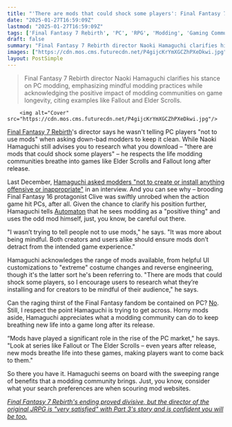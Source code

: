 ```yaml
---
title: "'There are mods that could shock some players': Final Fantasy 7 Rebirth director agrees mods 'breathe life' into games like Fallout and Skyrim, but says please keep it clean"
date: "2025-01-27T16:59:09Z"
lastmod: "2025-01-27T16:59:09Z"
tags: ['Final Fantasy 7 Rebirth', 'PC', 'RPG', 'Modding', 'Gaming Community']
draft: false
summary: "Final Fantasy 7 Rebirth director Naoki Hamaguchi clarifies his stance on PC modding, emphasizing mindful modding practices while acknowledging the positive impact of modding communities on game longevity, citing examples like Fallout and Elder Scrolls."
images: ["https://cdn.mos.cms.futurecdn.net/P4gijcKrYmXGCZhPXeDkwi.jpg"]
layout: PostSimple
---
```

> Final Fantasy 7 Rebirth director Naoki Hamaguchi clarifies his stance on PC modding, emphasizing mindful modding practices while acknowledging the positive impact of modding communities on game longevity, citing examples like Fallout and Elder Scrolls.


        <img alt="Cover" src="https://cdn.mos.cms.futurecdn.net/P4gijcKrYmXGCZhPXeDkwi.jpg"/>
        
[Final Fantasy 7 Rebirth](https://www.gamesradar.com/final-fantasy-7-rebirth-guide/)'s director says he wasn't telling PC players "not to use mods" when asking down-bad modders to keep it clean. While Naoki Hamaguchi still advises you to research what you download – "there are mods that could shock some players" – he respects the life modding communities breathe into games like Elder Scrolls and Fallout long after release.

Last December, [Hamaguchi asked modders "not to create or install anything offensive or inappropriate"](https://www.gamesradar.com/games/final-fantasy/final-fantasy-7-rebirth-lead-asks-thirsty-pc-players-to-not-make-inappropriate-mods-after-ff16s-clive-got-swiftly-unrobed/) in an interview. And you can see why – brooding Final Fantasy 16 protagonist Clive was swiftly unrobed when the action game hit PCs, after all. Given the chance to clarify his position further, Hamaguchi tells [Automaton](https://automaton-media.com/en/news/i-respect-mods-they-breathe-life-into-the-pc-market-final-fantasy-vii-rebirth-director-naoki-hamaguchi-reveals-a-more-personal-perspective-on-mods/) that he sees modding as a "positive thing" and uses the odd mod himself, just, you know, be careful out there.

"I wasn’t trying to tell people not to use mods," he says. "It was more about being mindful. Both creators and users alike should ensure mods don’t detract from the intended game experience."

Hamaguchi acknowledges the range of mods available, from helpful UI customizations to "extreme" costume changes and reverse engineering, though it's the latter sort he's been referring to. "There are mods that could shock some players, so I encourage users to research what they’re installing and for creators to be mindful of their audience," he says.

Can the raging thirst of the Final Fantasy fandom be contained on PC? [No](https://www.nexusmods.com/finalfantasy7rebirth/images/18). Still, I respect the point Hamaguchi is trying to get across. Horny mods aside, Hamaguchi appreciates what a modding community can do to keep breathing new life into a game long after its release.

“Mods have played a significant role in the rise of the PC market," he says. "Look at series like Fallout or The Elder Scrolls – even years after release, new mods breathe life into these games, making players want to come back to them."

So there you have it. Hamaguchi seems on board with the sweeping range of benefits that a modding community brings. Just, you know, consider what your search preferences are when scouring mod websites.

[<em>Final Fantasy 7 Rebirth's ending proved divisive, but the director of the original JRPG is "very satisfied" with Part 3's story and is confident you will be too.</em>](https://www.gamesradar.com/games/final-fantasy/final-fantasy-7-rebirths-ending-proved-divisive-but-the-director-of-the-original-jrpg-is-very-satisfied-with-part-3s-story-and-is-confident-you-will-be-too/)
        